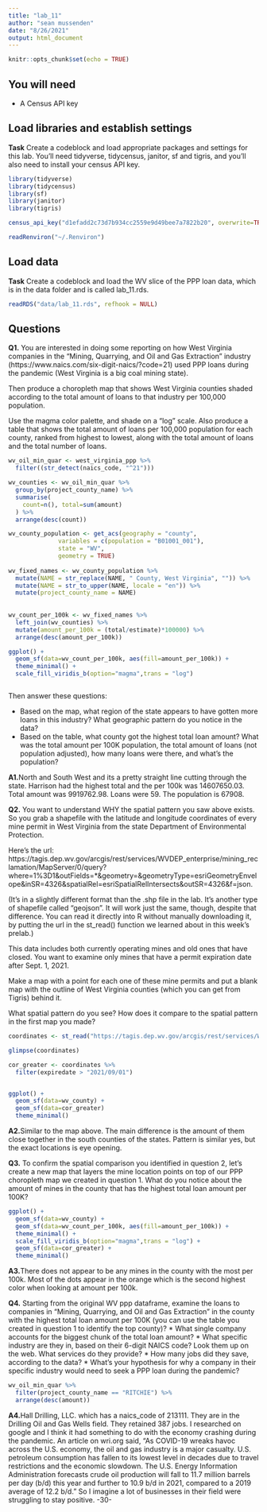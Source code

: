 ```yaml
---
title: "lab_11"
author: "sean mussenden"
date: "8/26/2021"
output: html_document
---
```


```r
knitr::opts_chunk$set(echo = TRUE)
```

## You will need

* A Census API key

## Load libraries and establish settings

**Task** Create a codeblock and load appropriate packages and settings for this lab. You'll need tidyverse, tidycensus, janitor, sf and tigris, and you'll also need to install your census API key.


```r
library(tidyverse)
library(tidycensus)
library(sf)
library(janitor)
library(tigris)

census_api_key("d1efadd2c73d7b934cc2559e9d49bee7a7822b20", overwrite=TRUE, install=TRUE)

readRenviron("~/.Renviron")
```

## Load data

**Task** Create a codeblock and load the WV slice of the PPP loan data, which is in the data folder and is called lab_11.rds.

```r
readRDS("data/lab_11.rds", refhook = NULL)
```
## Questions 

**Q1.** You are interested in doing some reporting on how West Virginia companies in the "Mining, Quarrying, and Oil and Gas Extraction" industry (https://www.naics.com/six-digit-naics/?code=21) used PPP loans during the pandemic (West Virginia is a big coal mining state).  

Then produce a choropleth map that shows West Virginia counties shaded according to the total amount of loans to that industry per 100,000 population. 

Use the magma color palette, and shade on a "log" scale. Also produce a table that shows the total amount of loans per 100,000 population for each county, ranked from highest to lowest, along with the total amount of loans and the total number of loans. 

```r
wv_oil_min_quar <- west_virginia_ppp %>%
  filter((str_detect(naics_code, "^21")))

wv_counties <- wv_oil_min_quar %>%
  group_by(project_county_name) %>%
  summarise(
    count=n(), total=sum(amount)
  ) %>%
  arrange(desc(count))

wv_county_population <- get_acs(geography = "county", 
              variables = c(population = "B01001_001"), 
              state = "WV",
              geometry = TRUE)
        
wv_fixed_names <- wv_county_population %>%
  mutate(NAME = str_replace(NAME, " County, West Virginia", "")) %>%
  mutate(NAME = str_to_upper(NAME, locale = "en")) %>%
  mutate(project_county_name = NAME)
                
 
wv_count_per_100k <- wv_fixed_names %>%
  left_join(wv_counties) %>%
  mutate(amount_per_100k = (total/estimate)*100000) %>%
  arrange(desc(amount_per_100k))

ggplot() + 
  geom_sf(data=wv_count_per_100k, aes(fill=amount_per_100k)) + 
  theme_minimal() +
  scale_fill_viridis_b(option="magma",trans = "log")



```

Then answer these questions:

* Based on the map, what region of the state appears to have gotten more loans in this industry? What geographic pattern do you notice in the data?
* Based on the table, what county got the highest total loan amount? What was the total amount per 100K population, the total amount of loans (not population adjusted), how many loans were there, and what's the population?

**A1.**North and South West and its a pretty straight line cutting through the state. Harrison had the highest total and the per 100k was 14607650.03. Total amount was 9919762.98. Loans were 59. The population is 67908.

**Q2.** You want to understand WHY the spatial pattern you saw above exists.  So you grab a shapefile with the latitude and longitude coordinates of every mine permit in West Virginia from the state Department of Environmental Protection. 

Here's the url: https://tagis.dep.wv.gov/arcgis/rest/services/WVDEP_enterprise/mining_reclamation/MapServer/0/query?where=1%3D1&outFields=*&geometry=&geometryType=esriGeometryEnvelope&inSR=4326&spatialRel=esriSpatialRelIntersects&outSR=4326&f=json. 

(It's in a slightly different format than the .shp file in the lab. It's another type of shapefile called "geojson".  It will work just the same, though, despite that difference. You can read it directly into R without manually downloading it, by putting the url in the st_read() function we learned about in this week's prelab.) 

This data includes both currently operating mines and old ones that have closed.  You want to examine only mines that have a permit expiration date after Sept. 1, 2021. 

Make a map with a point for each one of these mine permits and put a blank map with the outline of West Virginia counties (which you can get from Tigris) behind it. 

What spatial pattern do you see? How does it compare to the spatial pattern in the first map you made?

```r
coordinates <- st_read("https://tagis.dep.wv.gov/arcgis/rest/services/WVDEP_enterprise/mining_reclamation/MapServer/0/query?where=1%3D1&outFields=*&geometry=&geometryType=esriGeometryEnvelope&inSR=4326&spatialRel=esriSpatialRelIntersects&outSR=4326&f=json")

glimpse(coordinates)

cor_greater <- coordinates %>%
  filter(expiredate > "2021/09/01")


ggplot() + 
  geom_sf(data=wv_county) +
  geom_sf(data=cor_greater)
  theme_minimal()


```

**A2.**Similar to the map above. The main difference is the amount of them close together in the south counties of the states. Pattern is similar yes, but the exact locations is eye opening. 

**Q3.** To confirm the spatial comparison you identified in question 2, let's create a new map that layers the mine location points on top of our PPP choropleth map we created in question 1. What do you notice about the amount of mines in the county that has the highest total loan amount per 100K?

```r
ggplot() + 
  geom_sf(data=wv_county) +
  geom_sf(data=wv_count_per_100k, aes(fill=amount_per_100k)) + 
  theme_minimal() +
  scale_fill_viridis_b(option="magma",trans = "log") +
  geom_sf(data=cor_greater) +
  theme_minimal()

```

**A3.**There does not appear to be any mines in the county with the most per 100k. Most of the dots appear in the orange which is the second highest color when looking at amount per 100k.

**Q4.** Starting from the original WV ppp dataframe, examine the loans to companies in "Mining, Quarrying, and Oil and Gas Extraction" in the county with the highest total loan amount per 100K (you can use the table you created in question 1 to identify the top county)?
* What single company accounts for the biggest chunk of the total loan amount? 
* What specific industry are they in, based on their 6-digit NAICS code? Look them up on the web. What services do they provide?
* How many jobs did they save, according to the data?
* What's your hypothesis for why a company in their specific industry would need to seek a PPP loan during the pandemic?

```r
wv_oil_min_quar %>%
  filter(project_county_name == "RITCHIE") %>%
  arrange(desc(amount))
```

**A4.**Hall Drilling, LLC. which has a naics_code of 213111. They are in the Drilling Oil and Gas Wells field. They retained 387 jobs. I researched on google and I think it had something to do with the economy crashing during the pandemic. An article on wri.org said, "As COVID-19 wreaks havoc across the U.S. economy, the oil and gas industry is a major casualty. U.S. petroleum consumption has fallen to its lowest level in decades due to travel restrictions and the economic slowdown. The U.S. Energy Information Administration forecasts crude oil production will fall to 11.7 million barrels per day (b/d) this year and further to 10.9 b/d in 2021, compared to a 2019 average of 12.2 b/d." So I imagine a lot of businesses in their field were struggling to stay positive. 
-30-
